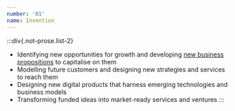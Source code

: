 ```yaml
---
number: '01'
name: Invention
---
```



:::div{.not-prose.list-2}

- Identifying new opportunities for growth and developing [new business propositions](/start-up) to capitalise on them
- Modelling future customers and designing new strategies and services to reach them
- Designing new digital products that harness emerging technologies and business models
- Transforming funded ideas into market-ready services and ventures
  :::

<Callout name="Need help moving forward?" />
